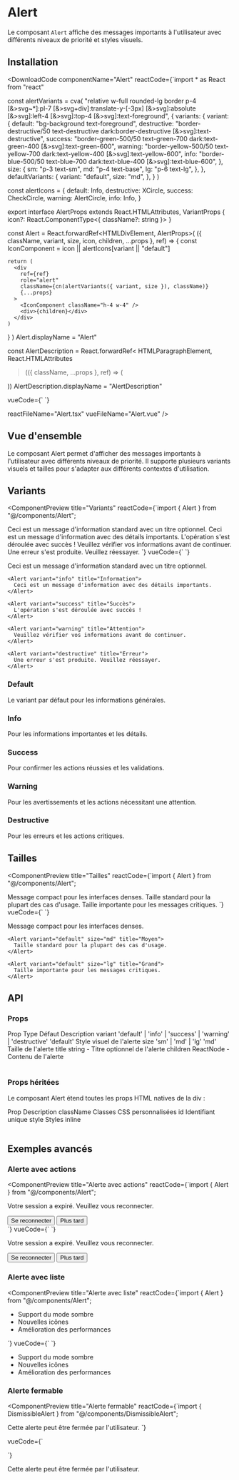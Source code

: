 
# Alert

Le composant `Alert` affiche des messages importants à l'utilisateur avec différents niveaux de priorité et styles visuels.

## Installation

<InstallTabs
  npm="npm install @radix-ui/react-slot class-variance-authority clsx tailwind-merge lucide-react"
  yarn="yarn add @radix-ui/react-slot class-variance-authority clsx tailwind-merge lucide-react"
  pnpm="pnpm add @radix-ui/react-slot class-variance-authority clsx tailwind-merge lucide-react"
  bun="bun add @radix-ui/react-slot class-variance-authority clsx tailwind-merge lucide-react"
/>

<DownloadCode
  componentName="Alert"
  reactCode={`import * as React from "react"

const alertVariants = cva(
  "relative w-full rounded-lg border p-4 [&>svg~*]:pl-7 [&>svg+div]:translate-y-[-3px] [&>svg]:absolute [&>svg]:left-4 [&>svg]:top-4 [&>svg]:text-foreground",
  {
    variants: {
      variant: {
        default: "bg-background text-foreground",
        destructive:
          "border-destructive/50 text-destructive dark:border-destructive [&>svg]:text-destructive",
        success: "border-green-500/50 text-green-700 dark:text-green-400 [&>svg]:text-green-600",
        warning: "border-yellow-500/50 text-yellow-700 dark:text-yellow-400 [&>svg]:text-yellow-600",
        info: "border-blue-500/50 text-blue-700 dark:text-blue-400 [&>svg]:text-blue-600",
      },
      size: {
        sm: "p-3 text-sm",
        md: "p-4 text-base",
        lg: "p-6 text-lg",
      },
    },
    defaultVariants: {
      variant: "default",
      size: "md",
    },
  }
)

const alertIcons = {
  default: Info,
  destructive: XCircle,
  success: CheckCircle,
  warning: AlertCircle,
  info: Info,
}

export interface AlertProps
  extends React.HTMLAttributes<HTMLDivElement>,
    VariantProps<typeof alertVariants> {
  icon?: React.ComponentType<{ className?: string }>
}

const Alert = React.forwardRef<HTMLDivElement, AlertProps>(
  ({ className, variant, size, icon, children, ...props }, ref) => {
    const IconComponent = icon || alertIcons[variant || "default"]
    
    return (
      <div
        ref={ref}
        role="alert"
        className={cn(alertVariants({ variant, size }), className)}
        {...props}
      >
        <IconComponent className="h-4 w-4" />
        <div>{children}</div>
      </div>
    )
  }
)
Alert.displayName = "Alert"

const AlertDescription = React.forwardRef<
  HTMLParagraphElement,
  React.HTMLAttributes<HTMLParagraphElement>
>(({ className, ...props }, ref) => (
  <div
    ref={ref}
    className={cn("text-sm [&_p]:leading-relaxed", className)}
    {...props}
  />
))
AlertDescription.displayName = "AlertDescription"

  vueCode={`<template>
  <div
    :class="alertClasses"
    role="alert"
  >
    <component :is="iconComponent" class="h-4 w-4" />
    <div>
      <slot />
    </div>
  </div>
</template>

<script setup lang="ts">

interface Props {
  variant?: 'default' | 'destructive' | 'success' | 'warning' | 'info'
  size?: 'sm' | 'md' | 'lg'
  icon?: any
  class?: string
}

const props = withDefaults(defineProps<Props>(), {
  variant: 'default',
  size: 'md'
})

const alertIcons = {
  default: Info,
  destructive: XCircle,
  success: CheckCircle,
  warning: AlertCircle,
  info: Info,
}

const iconComponent = computed(() => {
  return props.icon || alertIcons[props.variant]
})

const alertClasses = computed(() => {
  const baseClasses = 'relative w-full rounded-lg border [&>svg~*]:pl-7 [&>svg+div]:translate-y-[-3px] [&>svg]:absolute [&>svg]:left-4 [&>svg]:top-4 [&>svg]:text-foreground'
  
  const variantClasses = {
    default: 'bg-background text-foreground',
    destructive: 'border-destructive/50 text-destructive dark:border-destructive [&>svg]:text-destructive',
    success: 'border-green-500/50 text-green-700 dark:text-green-400 [&>svg]:text-green-600',
    warning: 'border-yellow-500/50 text-yellow-700 dark:text-yellow-400 [&>svg]:text-yellow-600',
    info: 'border-blue-500/50 text-blue-700 dark:text-blue-400 [&>svg]:text-blue-600'
  }
  
  const sizeClasses = {
    sm: 'p-3 text-sm',
    md: 'p-4 text-base',
    lg: 'p-6 text-lg'
  }
  
  return [
    baseClasses,
    variantClasses[props.variant],
    sizeClasses[props.size],
    props.class
  ].filter(Boolean).join(' ')
})
</script>`}
  reactFileName="Alert.tsx"
  vueFileName="Alert.vue"
/>

## Vue d'ensemble

Le composant Alert permet d'afficher des messages importants à l'utilisateur avec différents niveaux de priorité. Il supporte plusieurs variants visuels et tailles pour s'adapter aux différents contextes d'utilisation.

## Variants

<ComponentPreview
  title="Variants"
  reactCode={`import { Alert } from "@/components/Alert";

<Alert variant="default" title="Information par défaut">
  Ceci est un message d'information standard avec un titre optionnel.
</Alert>

<Alert variant="info" title="Information">
  Ceci est un message d'information avec des détails importants.
</Alert>

<Alert variant="success" title="Succès">
  L'opération s'est déroulée avec succès !
</Alert>

<Alert variant="warning" title="Attention">
  Veuillez vérifier vos informations avant de continuer.
</Alert>

<Alert variant="destructive" title="Erreur">
  Une erreur s'est produite. Veuillez réessayer.
</Alert>`}
  vueCode={`<template>
  <Alert variant="default" title="Information par défaut">
    Ceci est un message d'information standard avec un titre optionnel.
  </Alert>

  <Alert variant="info" title="Information">
    Ceci est un message d'information avec des détails importants.
  </Alert>

  <Alert variant="success" title="Succès">
    L'opération s'est déroulée avec succès !
  </Alert>

  <Alert variant="warning" title="Attention">
    Veuillez vérifier vos informations avant de continuer.
  </Alert>

  <Alert variant="destructive" title="Erreur">
    Une erreur s'est produite. Veuillez réessayer.
  </Alert>
</template>

<script setup>
</script>`}
>
  <div className="space-y-4">
    <Alert variant="default" title="Information par défaut">
      Ceci est un message d'information standard avec un titre optionnel.
    </Alert>

    <Alert variant="info" title="Information">
      Ceci est un message d'information avec des détails importants.
    </Alert>

    <Alert variant="success" title="Succès">
      L'opération s'est déroulée avec succès !
    </Alert>

    <Alert variant="warning" title="Attention">
      Veuillez vérifier vos informations avant de continuer.
    </Alert>

    <Alert variant="destructive" title="Erreur">
      Une erreur s'est produite. Veuillez réessayer.
    </Alert>
  </div>
</ComponentPreview>

### Default
Le variant par défaut pour les informations générales.

### Info
Pour les informations importantes et les détails.

### Success
Pour confirmer les actions réussies et les validations.

### Warning
Pour les avertissements et les actions nécessitant une attention.

### Destructive
Pour les erreurs et les actions critiques.

## Tailles

<ComponentPreview
  title="Tailles"
  reactCode={`import { Alert } from "@/components/Alert";

<Alert variant="info" size="sm" title="Petit">
  Message compact pour les interfaces denses.
</Alert>

<Alert variant="info" size="md" title="Moyen">
  Taille standard pour la plupart des cas d'usage.
</Alert>

<Alert variant="info" size="lg" title="Grand">
  Taille importante pour les messages critiques.
</Alert>`}
  vueCode={`<template>
  <Alert variant="info" size="sm" title="Petit">
    Message compact pour les interfaces denses.
  </Alert>

  <Alert variant="info" size="md" title="Moyen">
    Taille standard pour la plupart des cas d'usage.
  </Alert>

  <Alert variant="info" size="lg" title="Grand">
    Taille importante pour les messages critiques.
  </Alert>
</template>

<script setup>
</script>`}
>
  <div className="space-y-4">
    <Alert variant="default" size="sm" title="Petit">
      Message compact pour les interfaces denses.
    </Alert>

    <Alert variant="default" size="md" title="Moyen">
      Taille standard pour la plupart des cas d'usage.
    </Alert>

    <Alert variant="default" size="lg" title="Grand">
      Taille importante pour les messages critiques.
    </Alert>
  </div>
</ComponentPreview>

## API

### Props

<Table>
  <TableHeader>
    <TableRow>
      <TableHead>Prop</TableHead>
      <TableHead>Type</TableHead>
      <TableHead>Défaut</TableHead>
      <TableHead>Description</TableHead>
    </TableRow>
  </TableHeader>
  <TableBody>
    <TableRow>
      <TableCell className="font-mono text-sm">variant</TableCell>
      <TableCell className="font-mono text-sm">'default' | 'info' | 'success' | 'warning' | 'destructive'</TableCell>
      <TableCell className="font-mono text-sm">'default'</TableCell>
      <TableCell>Style visuel de l'alerte</TableCell>
    </TableRow>
    <TableRow>
      <TableCell className="font-mono text-sm">size</TableCell>
      <TableCell className="font-mono text-sm">'sm' | 'md' | 'lg'</TableCell>
      <TableCell className="font-mono text-sm">'md'</TableCell>
      <TableCell>Taille de l'alerte</TableCell>
    </TableRow>
    <TableRow>
      <TableCell className="font-mono text-sm">title</TableCell>
      <TableCell className="font-mono text-sm">string</TableCell>
      <TableCell className="font-mono text-sm">-</TableCell>
      <TableCell>Titre optionnel de l'alerte</TableCell>
    </TableRow>
    <TableRow>
      <TableCell className="font-mono text-sm">children</TableCell>
      <TableCell className="font-mono text-sm">ReactNode</TableCell>
      <TableCell className="font-mono text-sm">-</TableCell>
      <TableCell>Contenu de l'alerte</TableCell>
    </TableRow>
  </TableBody>
</Table>

### Props héritées

Le composant Alert étend toutes les props HTML natives de la div :

<Table>
  <TableHeader>
    <TableRow>
      <TableHead>Prop</TableHead>
      <TableHead>Description</TableHead>
    </TableRow>
  </TableHeader>
  <TableBody>
    <TableRow>
      <TableCell className="font-mono text-sm">className</TableCell>
      <TableCell>Classes CSS personnalisées</TableCell>
    </TableRow>
    <TableRow>
      <TableCell className="font-mono text-sm">id</TableCell>
      <TableCell>Identifiant unique</TableCell>
    </TableRow>
    <TableRow>
      <TableCell className="font-mono text-sm">style</TableCell>
      <TableCell>Styles inline</TableCell>
    </TableRow>
  </TableBody>
</Table>

## Exemples avancés

### Alerte avec actions

<ComponentPreview
  title="Alerte avec actions"
  reactCode={`import { Alert } from "@/components/Alert";

<Alert variant="warning" title="Session expirée">
  <p>Votre session a expiré. Veuillez vous reconnecter.</p>
  <div className="mt-3 flex gap-2">
    <Button variant="default" size="sm">Se reconnecter</Button>
    <Button variant="ghost" size="sm">Plus tard</Button>
  </div>
</Alert>`}
  vueCode={`<template>
  <Alert variant="warning" title="Session expirée">
    <p>Votre session a expiré. Veuillez vous reconnecter.</p>
    <div class="mt-3 flex gap-2">
      <Button size="sm">Se reconnecter</Button>
      <Button variant="ghost" size="sm">Plus tard</Button>
    </div>
  </Alert>
</template>

<script setup>
</script>`}
>
  <Alert variant="warning" title="Session expirée">
    <p>Votre session a expiré. Veuillez vous reconnecter.</p>
    <div className="mt-3 flex gap-2">
      <Button variant="outline" size="sm">Se reconnecter</Button>
      <Button variant="ghost" size="sm">Plus tard</Button>
    </div>
  </Alert>
</ComponentPreview>

### Alerte avec liste

<ComponentPreview
  title="Alerte avec liste"
  reactCode={`import { Alert } from "@/components/Alert";

<Alert variant="info" title="Nouvelles fonctionnalités">
  <ul className="mt-2 list-disc list-inside">
    <li>Support du mode sombre</li>
    <li>Nouvelles icônes</li>
    <li>Amélioration des performances</li>
  </ul>
</Alert>`}
  vueCode={`<template>
  <Alert variant="info" title="Nouvelles fonctionnalités">
    <ul class="mt-2 list-disc list-inside">
      <li>Support du mode sombre</li>
      <li>Nouvelles icônes</li>
      <li>Amélioration des performances</li>
    </ul>
  </Alert>
</template>

<script setup>
</script>`}
>
  <Alert variant="info" title="Nouvelles fonctionnalités">
    <ul className="mt-2 mb-0 mx-0 list-disc list-inside">
      <li>Support du mode sombre</li>
      <li>Nouvelles icônes</li>
      <li>Amélioration des performances</li>
    </ul>
  </Alert>
</ComponentPreview>

### Alerte fermable

<ComponentPreview
  title="Alerte fermable"
  reactCode={`import { DismissibleAlert } from "@/components/DismissibleAlert";

<DismissibleAlert variant="default" title="Fermable">
  Cette alerte peut être fermée par l'utilisateur.
</DismissibleAlert>`}

vueCode={`<template>
  <DismissibleAlert variant="default" title="Fermable">
    Cette alerte peut être fermée par l'utilisateur.
  </DismissibleAlert>
</template>

<script setup>
</script>`}
>
  <DismissibleAlert variant="default" title="Fermable">
    Cette alerte peut être fermée par l'utilisateur.
  </DismissibleAlert>
</ComponentPreview> 
